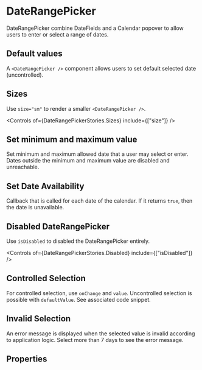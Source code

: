 
<Meta of={DateRangePickerStories} />

# DateRangePicker

DateRangePicker combine DateFields and a Calendar popover to allow users to enter or select a range of dates.

<Canvas of={DateRangePickerStories.Standalone} />

## Default values

A `<DateRangePicker />` component allows users to set default selected date (uncontrolled).

<Canvas of={DateRangePickerStories.DefaultValue} />

## Sizes

Use `size="sm"` to render a smaller `<DateRangePicker />`.

<Canvas of={DateRangePickerStories.Sizes} />

<Controls of={DateRangePickerStories.Sizes} include={["size"]} />

## Set minimum and maximum value

Set minimum and maximum allowed date that a user may select or enter. Dates outside the minimum and maximum value are disabled and unreachable.

<Canvas of={DateRangePickerStories.LimitAvailableDates} />

## Set Date Availability

Callback that is called for each date of the calendar. If it returns `true`, then the date is unavailable.

<Canvas of={DateRangePickerStories.DatesAvailability} />

## Disabled DateRangePicker

Use `isDisabled` to disabled the DateRangePicker entirely.

<Canvas of={DateRangePickerStories.Disabled} />

<Controls of={DateRangePickerStories.Disabled} include={["isDisabled"]} />

## Controlled Selection

For controlled selection, use `onChange` and `value`. Uncontrolled selection is possible with `defaultValue`. See associated code snippet.

<Canvas of={DateRangePickerStories.ControlledSelection} />

## Invalid Selection

An error message is displayed when the selected value is invalid according to application logic. Select more than 7 days to see the error message.

<Canvas of={DateRangePickerStories.InvalidSelection} />

## Properties

<ArgTypes of={DateRangePicker} />
